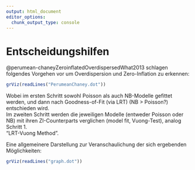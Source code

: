 ```yaml
---
output: html_document
editor_options: 
  chunk_output_type: console
---
```


# Entscheidungshilfen

@perumean-chaneyZeroinflatedOverdispersedWhat2013 schlagen folgendes Vorgehen vor um Overdispersion und Zero-Inflation zu erkennen:

```r
grViz(readLines("PerumeanChaney.dot"))
```

Wobei im ersten Schritt sowohl Poisson als auch NB-Modelle gefittet werden, und dann nach Goodness-of-Fit (via LRT) (NB > Poisson?) entschieden wird.  
Im zweiten Schritt werden die jeweiligen Modelle (entweder Poisson oder NB) mit ihren ZI-Counterparts verglichen (model fit, Vuong-Test), analog Schritt 1.  
"LRT-Vuong Method".

Eine allgemeinere Darstellung zur Veranschaulichung der sich ergebenden Möglichkeiten:

```r
grViz(readLines("graph.dot"))
```

